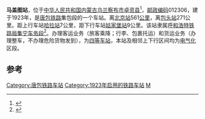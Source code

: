 {{noteTA
|1=zh-cn:始发车次; zh-hk:列車班次;
|2=zh-cn:车次; zh-hk:班次;
}}
{{Infobox China railway station
|车站名称 = 马盖图站
|图片 = 
|车站名称拼音 = Magaitu
|车站位置 = [[内蒙古自治区|内蒙古]][[乌兰察布市|乌兰察布市]][[卓资县|卓资县]]
|归属 = [[呼和浩特铁路局|呼和浩特铁路局]]
|线路 = [[唐包铁路|唐包铁路]]
|车站等级 = [[四等站_(中铁)|四等站]]
}}
'''马盖图站'''，位于[[中华人民共和国|中华人民共和国]][[内蒙古自治区|内蒙古]][[乌兰察布市|乌兰察布市]][[卓资县|卓资县]]<ref>{{Cite web |url=http://ww.agri.com.cn/railway/344.htm |title=金农网 马盖图站 |accessdate=2009-08-28 |archive-date=2017-10-10 |archive-url=https://web.archive.org/web/20171010155859/http://ww.agri.com.cn/railway/344.htm |dead-url=yes }}</ref>，[[邮政编码|邮政编码]]012306，建于1923年，是[[唐包铁路|唐包铁路]]集包段的一个车站。离[[北京站|北京站]]561[[公里|公里]]，离[[包头站|包头站]]271公里。距上行车站[[哈拉站|哈拉站]]7公里，距下行车站[[姑家堡站|姑家堡站]]9公里。该站隶属[[呼和浩特铁路局|呼和浩特铁路局]][[集宁车务段|集宁车务段]]<ref>{{cite web|url=http://rczp.china-railway.com.cn/huhetieluju/hhdwjj/public.jsp?id=MTk0Mg==|title=集宁车务段简介|publisher=中国铁路人才招聘网|accessdate=2017-10-10|archive-url=https://web.archive.org/web/20190219011355/http://rczp.china-railway.com.cn/huhetieluju/hhdwjj/public.jsp?id=MTk0Mg==|archive-date=2019-02-19|dead-url=yes}}</ref>。办理客运业务（旅客乘降；行李、包裹托运）和货运业务（办理整车，不办理危险货物发到），为[[四等站_(中铁)|四等车站]]，本站及相邻上下行区间均为[[电气化|电气化]]区段。

==参考==
{{reflist}}

{{start rail box}}
{{s-inop|[[十八台站|十八台站]]}}
{{s-line|[[唐包铁路|唐包铁路]]}}
{{s-inop|[[姑家堡站|姑家堡站]]}}
{{end box}}

{{唐包铁路}}
{{铁路车站小作品}}

[[Category:唐包铁路车站|Category:唐包铁路车站]]
[[Category:1923年启用的铁路车站|Category:1923年启用的铁路车站]]
[[Category:乌兰察布市铁路车站|M]]